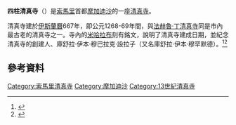 {{NoteTA
|1=zh-tw:摩加迪休; zh-cn:摩加迪沙; zh-sg:摩加迪沙; zh-hk:摩加迪沙;
}}
{{Infobox religious building
|image=Mogadishu1936.jpg|300px
|caption=摩加迪沙（1936年），右為四柱清真寺
|building_name=四柱清真寺 <br>أربع روكون
|location=[[索馬里|索馬里]][[摩加迪沙|摩加迪沙]]
|geo=
|religious_affiliation=[[伊斯蘭教|伊斯蘭教]]
|website=
|architect=
|architecture_type=清真寺
|architecture_style=
|year_completed=1268
|construction_cost=
|capacity=
|dome_quantity=
|minaret_quantity=1
}}

'''四柱清真寺'''（{{lang-ar|أربع روكون}}）是[[索馬里|索馬里]]首都[[摩加迪沙|摩加迪沙]]的一座[[清真寺|清真寺]]。

清真寺建於[[伊斯蘭曆|伊斯蘭曆]]667年，即公元1268-69年間，與[[法赫魯·丁清真寺|法赫魯·丁清真寺]]同是市內最古老的清真寺之一。寺內的[[米哈拉布|米哈拉布]]刻有銘文，說明了清真寺建成日期，並紀念清真寺的創建人、庫舒拉‧伊本‧穆巴拉克‧設拉子（又名庫舒拉‧伊本‧穆罕默德）。<ref name="Aaarpvst">{{cite book|title=AARP, Art and Archaeology Research Papers, Volumes 7-12|year=1975|page=8|url=http://books.google.com/books?id=IXVXAAAAMAAJ|access-date=2015-07-27|archive-date=2016-06-03|archive-url=https://web.archive.org/web/20160603122723/https://books.google.com/books?id=IXVXAAAAMAAJ|dead-url=no}}</ref><ref name="Garlake">{{cite book|last=Garlake|first=Peter S.|title=The Early Islamic Architecture of the East African Coast|year=1966|publisher=Institute|page=10|url=http://books.google.com/books?id=IRINAQAAIAAJ|access-date=2015-07-27|archive-date=2014-06-26|archive-url=https://web.archive.org/web/20140626224130/http://books.google.com/books?id=IRINAQAAIAAJ|dead-url=no}}</ref>
==參考資料==
{{reflist}}

[[Category:索馬里清真寺|Category:索馬里清真寺]]
[[Category:摩加迪沙|Category:摩加迪沙]]
[[Category:13世紀清真寺|Category:13世紀清真寺]]